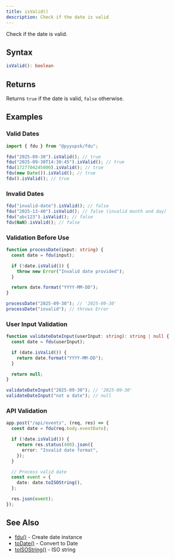 ```yaml
---
title: isValid()
description: Check if the date is valid
---
```


Check if the date is valid.

## Syntax

```typescript
isValid(): boolean
```

## Returns

Returns `true` if the date is valid, `false` otherwise.

## Examples

### Valid Dates

```typescript
import { fdu } from "@pyyupsk/fdu";

fdu("2025-09-30").isValid(); // true
fdu("2025-09-30T14:30:45").isValid(); // true
fdu(1727704245000).isValid(); // true
fdu(new Date()).isValid(); // true
fdu().isValid(); // true
```

### Invalid Dates

```typescript
fdu("invalid-date").isValid(); // false
fdu("2025-13-40").isValid(); // false (invalid month and day)
fdu("abc123").isValid(); // false
fdu(NaN).isValid(); // false
```

### Validation Before Use

```typescript
function processDate(input: string) {
  const date = fdu(input);

  if (!date.isValid()) {
    throw new Error("Invalid date provided");
  }

  return date.format("YYYY-MM-DD");
}

processDate("2025-09-30"); // '2025-09-30'
processDate("invalid"); // throws Error
```

### User Input Validation

```typescript
function validateDateInput(userInput: string): string | null {
  const date = fdu(userInput);

  if (date.isValid()) {
    return date.format("YYYY-MM-DD");
  }

  return null;
}

validateDateInput("2025-09-30"); // '2025-09-30'
validateDateInput("not a date"); // null
```

### API Validation

```typescript
app.post("/api/events", (req, res) => {
  const date = fdu(req.body.eventDate);

  if (!date.isValid()) {
    return res.status(400).json({
      error: "Invalid date format",
    });
  }

  // Process valid date
  const event = {
    date: date.toISOString(),
  };

  res.json(event);
});
```

## See Also

- [fdu()](/docs/api/creation/fdu) - Create date instance
- [toDate()](/docs/api/conversion/to-date) - Convert to Date
- [toISOString()](/docs/api/conversion/to-iso-string) - ISO string
